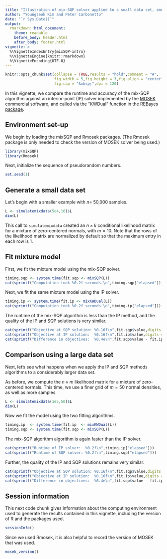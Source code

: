 ```yaml
---
title: "Illustration of mix-SQP solver applied to a small data set, and a large one"
author: "Youngseok Kim and Peter Carbonetto"
date: "`r Sys.Date()`"
output:
  rmarkdown::html_document:
    theme: readable
    before_body: header.html
    after_body: footer.html
vignette: >
  %\VignetteIndexEntry{mixSQP-intro}
  %\VignetteEngine{knitr::rmarkdown}
  %\VignetteEncoding{UTF-8}
---
```


```r
knitr::opts_chunk$set(collapse = TRUE,results = "hold",comment = "#",
                      fig.width = 5,fig.height = 3,fig.align = "center",
                      fig.cap = "&nbsp;",dpi = 120)
```

In this vignette, we compare the runtime and accuracy of the mix-SQP
algorithm against an interior-point (IP) solver implemented by the
[MOSEK][mosek] commercial software, and called via the "KWDual"
function in the [REBayes package][rebayes].

## Environment set-up

We begin by loading the mixSQP and Rmosek packages. (The Rmosek
package is only needed to check the version of MOSEK solver being
used.)

```r
library(mixSQP)
library(Rmosek)
```

Next, initialize the sequence of pseudorandom numbers.

```r
set.seed(1)
```

## Generate a small data set

Let's begin with a smaller example with $n=$ 50,000 samples.

```r
L <- simulatemixdata(5e4,10)$L
dim(L)
```

This call to `simulatemixdata` created an $n \times k$ conditional
likelihood matrix for a mixture of zero-centered normals, with $m =
10$. Note that the rows of the likelihood matrix are normalized by
default so that the maximum entry in each row is 1.

[mosek]: https://www.mosek.com
[rebayes]: https://cran.r-project.org/package=REBayes

## Fit mixture model

First, we fit the mixture model using the mix-SQP solver.

```r
timing.sqp <- system.time(fit.sqp <- mixSQP(L))
cat(sprintf("Computation took %0.2f seconds.\n",timing.sqp["elapsed"]))
```

Next, we fit the same mixture model using the IP solver.

```r
timing.ip <- system.time(fit.ip <- mixKWDual(L))
cat(sprintf("Computation took %0.2f seconds.\n",timing.ip["elapsed"]))
```

The runtime of the mix-SQP algorithm is less than the IP method, and
the quality of the IP and SQP solutions is very similar.

```r
cat(sprintf("Objective at SQP solution: %0.16f\n",fit.sqp$value,digits = 16))
cat(sprintf("Objective at IP solution:  %0.16f\n",fit.ip$value,digits = 16))
cat(sprintf("Difference in objectives:  %0.4e\n",fit.sqp$value - fit.ip$value))
```

## Comparison using a large data set

Next, let's see what happens when we apply the IP and SQP methods
algorithms to a considerably larger data set.

As before, we compute the $n \times m$ likelihood matrix for a mixture
of zero-centered normals. This time, we use a finer grid of $m = 50$
normal densities, as well as more samples.

```r
L <- simulatemixdata(1e5,50)$L
dim(L)
```

Now we fit the model using the two fitting algorithms.

```r
timing.ip  <- system.time(fit.ip  <- mixKWDual(L))
timing.sqp <- system.time(fit.sqp <- mixSQP(L))
```

The mix-SQP algorithm algorithm is again faster than the IP solver.

```r
cat(sprintf("Runtime of IP solver:  %0.2f\n",timing.ip["elapsed"]))
cat(sprintf("Runtime of SQP solver: %0.2f\n",timing.sqp["elapsed"]))
```

Further, the quality of the IP and SQP solutions remains very similar:

```r
cat(sprintf("Objective at SQP solution: %0.16f\n",fit.sqp$value,digits = 16))
cat(sprintf("Objective at IP solution:  %0.16f\n",fit.ip$value,digits = 16))
cat(sprintf("Difference in objectives:  %0.4e\n",fit.sqp$value - fit.ip$value))
```

## Session information

This next code chunk gives information about the computing environment
used to generate the results contained in this vignette, including the
version of R and the packages used.

```r
sessionInfo()
```

Since we used Rmosek, it is also helpful to record the version of
MOSEK that was used.

```r
mosek_version()
```
